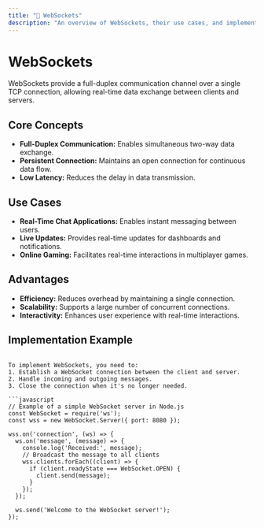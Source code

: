 ```yaml
---
title: "📡 WebSockets"
description: "An overview of WebSockets, their use cases, and implementation in web applications."
---
```


# WebSockets

WebSockets provide a full-duplex communication channel over a single TCP connection, allowing real-time data exchange between clients and servers.

## Core Concepts

- **Full-Duplex Communication:** Enables simultaneous two-way data exchange.
- **Persistent Connection:** Maintains an open connection for continuous data flow.
- **Low Latency:** Reduces the delay in data transmission.

## Use Cases

- **Real-Time Chat Applications:** Enables instant messaging between users.
- **Live Updates:** Provides real-time updates for dashboards and notifications.
- **Online Gaming:** Facilitates real-time interactions in multiplayer games.

## Advantages

- **Efficiency:** Reduces overhead by maintaining a single connection.
- **Scalability:** Supports a large number of concurrent connections.
- **Interactivity:** Enhances user experience with real-time interactions.

## Implementation Example
```

To implement WebSockets, you need to:
1. Establish a WebSocket connection between the client and server.
2. Handle incoming and outgoing messages.
3. Close the connection when it's no longer needed.

```javascript
// Example of a simple WebSocket server in Node.js
const WebSocket = require('ws');
const wss = new WebSocket.Server({ port: 8080 });

wss.on('connection', (ws) => {
  ws.on('message', (message) => {
    console.log('Received:', message);
    // Broadcast the message to all clients
    wss.clients.forEach((client) => {
      if (client.readyState === WebSocket.OPEN) {
        client.send(message);
      }
    });
  });

  ws.send('Welcome to the WebSocket server!');
});